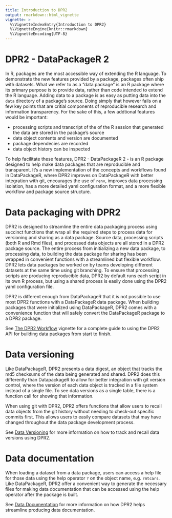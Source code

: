 ```yaml
---
title: Introduction to DPR2
output: rmarkdown::html_vignette
vignette: >
  %\VignetteIndexEntry{Introduction to DPR2}
  %\VignetteEngine{knitr::rmarkdown}
  %\VignetteEncoding{UTF-8}
---
```


# DPR2 - DataPackageR 2

In R, packages are the most accessible way of extending the R language. To demonstrate the new features provided by a package, packages often ship with datasets. What we refer to as a "data package" is an R package where its primary purpose is to provide data, rather than code intended to extend the R language. Adding data to a package is as easy as putting data into the `data` directory of a package's source. Doing simply that however fails on a few key points that are critial components of reproducible research and information transparency. For the sake of this, a few addtional features would be important:

* processing scripts and transcript of the of the R session that generated the data are stored in the package's source
* data object contents and version are documented
* package dependecies are recorded
* data object history can be inspected

To help facilitate these features, DPR2 - DataPackageR 2 - is an R package designed to help make data packages that are reproducible and transparent. It's a new implementation of the concepts and workflows found in DataPackageR, where DPR2 improves on DataPackageR with better integration with git, encourages the use of `renv`, improves data processing isolation, has a more detailed yaml configuration format, and a more flexible workflow and package source structure.

# Data packaging with DPR2

DPR2 is designed to streamline the entire data packaging process using succinct functions that wrap all the required steps to process data for versioning and sharing as a data package. Source data, processing scripts (both R and Rmd files), and processed data objects are all stored in a DPR2 package source. The entire process from initializing a new data package, to processing data, to building the data package for sharing has been wrapped in convenient functions with a streamlined but flexible workflow. DPR2 lets data packages be worked on by teams developing different datasets at the same time using git branching. To ensure that processing scripts are producing reproducible data, DPR2 by default runs each script in its own R process, but using a shared process is easily done using the DPR2 yaml configuration file.

DPR2 is different enough from DataPackageR that it is not possible to use most DPR2 functions with a DataPackageR data package. When building packages that were initialized using DataPackageR, DPR2 comes with a convenience function that will safely convert the DataPackageR package to a DPR2 package. <!-- if you were a previous DPR1 user see the compatibility vignette for conversion.. -->

See [The DPR2 Workflow](the_dpr2_workflow.html) vignette for a complete guide to using the DPR2 API for building data packages from start to finish.

# Data versioning

Like DataPackageR, DPR2 presents a data digest, an object that tracks the md5 checksums of the data being generated and shared. DPR2 does this differently than DatapackageR to allow for better integration with git version control, where the version of each data object is tracked in a file system instead of a single file. To see data versions as a single table, there is a function call for showing that information.

When using git with DPR2, DPR2 offers functions that allow users to recall data objects from the git history without needing to check-out specific commits first. This allows users to easily compare datasets that may have changed throughout the data package development process. 

See [Data Versioning](data_versioning.html) for more information on how to track and recall data versions using DPR2. 

# Data documentation

When loading a dataset from a data package, users can access a help file for those data using the help operator `?` on the object name, e.g. `?mtcars`. Like DataPackageR, DPR2 offer a convenient way to generate the necessary files for making data documentation that can be accessed using the help operator after the package is built.

See [Data Documentation](data_documentation.html) for more information on how DPR2 helps streamline producing data documentation.
